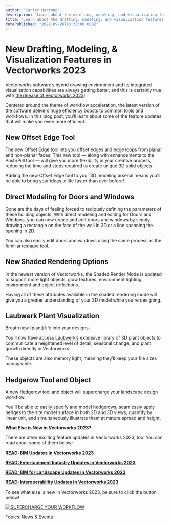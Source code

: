 ```yaml
---
author: "Carter Hartong"
description: "Learn about the drafting, modeling, and visualization features in the Vectorworks 2023."
title: "Learn about the drafting, modeling, and visualization features in the Vectorworks 2023." 
datePublished: "2022-09-26T13:30:00.000Z"
---
```

# New Drafting, Modeling, & Visualization Features in Vectorworks 2023

Vectorworks software’s hybrid drawing environment and its integrated visualization capabilities are always getting better, and this is certainly true with [the release of Vectorworks 2023](../../../net/vectorworks/blog/vectorworks-2023-now-available.html)!

Centered around the theme of workflow acceleration, the latest version of the software delivers huge efficiency boosts to common tools and workflows. In this blog post, you’ll learn about some of the feature updates that will make you even more efficient.

## New Offset Edge Tool

The new Offset Edge tool lets you offset edges and edge loops from planar and non-planar faces. This new tool — along with enhancements to the Push/Pull tool — will give you more flexibility in your creative process, reducing the time and steps required to create unique 3D solid objects.

Adding the new Offset Edge tool to your 3D modeling arsenal means you’ll be able to bring your ideas to life faster than ever before!

## Direct Modeling for Doors and Windows

Gone are the days of feeling forced to tediously defining the parameters of these building objects. With direct modeling and editing for Doors and Windows, you can now create and edit doors and windows by simply drawing a rectangle on the face of the wall in 3D or a line spanning the opening in 2D.

You can also easily edit doors and windows using the same process as the familiar reshape tool.

## New Shaded Rendering Options

In the newest version of Vectorworks, the Shaded Render Mode is updated to support more light objects, glow textures, environment lighting, environment and object reflections.

Having all of these attributes available in the shaded rendering mode will give you a greater understanding of your 3D model while you're designing. 

## Laubwerk Plant Visualization

Breath new (plant) life into your designs.

You’ll now have access [Laubwerk’s](https://www.laubwerk.com/) extensive library of 3D plant objects to communicate a heightened level of detail, seasonal change, and plant growth directly in Vectorworks.

These objects are also memory light, meaning they’ll keep your file sizes manageable.

## Hedgerow Tool and Object

A new Hedgerow tool and object will supercharge your landscape design workflow.

You'll be able to easily specify and model hedgerows, seamlessly apply hedges to the site model surface in both 2D and 3D views, quantify by linear unit, and simultaneously illustrate them at mature spread and height.

**What Else is New in Vectorworks 2023?**

There are other exciting feature updates in Vectorworks 2023, too! You can read about some of them below:

  
[**READ: BIM Updates in Vectorworks 2023**](../../../net/vectorworks/blog/bim-updates-in-vectorworks-2023.html)

[**READ: Entertainment Industry Updates in Vectorworks 2023**](../../../net/vectorworks/blog/spotlight-and-connectcad-updates-vectorworks-2023.html)

[**READ: BIM for Landscape Updates in Vectorworks 2023**](../../../net/vectorworks/blog/sneak-peek-bim-for-landscape-updates-in-vectorworks-2023.html)

[**READ: Interoperability Updates in Vectorworks 2023**](../../../net/vectorworks/blog/collaboration-updates-in-vectorworks-2023.html)

To see what else is new in Vectorworks 2023, be sure to click the button below!

[![SUPERCHARGE YOUR WORKFLOW](https://no-cache.hubspot.com/cta/default/3018241/10399766-ef79-411e-a716-1f9e4bab461b.png)](https://cta-redirect.hubspot.com/cta/redirect/3018241/10399766-ef79-411e-a716-1f9e4bab461b) 

 Topics: [News & Events](https://blog.vectorworks.net/topic/news-events) 

 